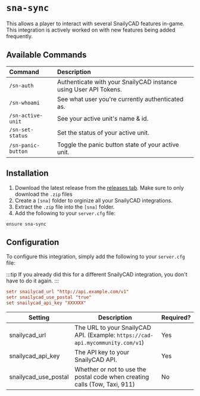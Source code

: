 # `sna-sync`

This allows a player to interact with several SnailyCAD features in-game. This integration is actively worked on with new features being added frequently.

## Available Commands

| Command            | Description                                                      |
| :----------------- | :--------------------------------------------------------------- |
| `/sn-auth`         | Authenticate with your SnailyCAD instance using User API Tokens. |
| `/sn-whoami`       | See what user you're currently authenticated as.                 |
| `/sn-active-unit`  | See your active unit's name & id.                                |
| `/sn-set-status`   | Set the status of your active unit.                              |
| `/sn-panic-button` | Toggle the panic button state of your active unit.               |

## Installation

1. Download the latest release from the [releases tab](https://github.com/SnailyCAD/fivem-integrations/releases/latest). Make sure to only download the `.zip` files
2. Create a `[sna]` folder to orginize all your SnailyCAD integrations.
3. Extract the `.zip` file into the `[sna]` folder.
4. Add the following to your `server.cfg` file:

```
ensure sna-sync
```

## Configuration

To configure this integration, simply add the following to your `server.cfg` file:

:::tip
If you already did this for a different SnailyCAD integration, you don't have to do it again.
:::

```cfg
setr snailycad_url "http://api.example.com/v1"
setr snailycad_use_postal "true"
set snailycad_api_key "XXXXXX"
```

| Setting              | Description                                                                    | Required? |
| -------------------- | ------------------------------------------------------------------------------ | --------- |
| snailycad_url        | The URL to your SnailyCAD API. (Example: `https://cad-api.mycommunity.com/v1`) | Yes       |
| snailycad_api_key    | The API key to your SnailyCAD API.                                             | Yes       |
| snailycad_use_postal | Whether or not to use the postal code when creating calls (Tow, Taxi, 911)     | No        |
